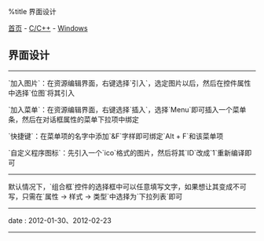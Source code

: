 %title 界面设计

[[../../../index|首页]] - [[../index|C/C++]] - [[index|Windows]]
==界面设计==
----
`加入图片`：在资源编辑界面，右键选择`引入`，选定图片以后，然后在控件属性中选择`位图`将其引入

`加入菜单`：在资源编辑界面，右键选择`插入`，选择`Menu`即可插入一个菜单条，然后在对话框属性的菜单下拉项中绑定

`快捷键`：在菜单项的名字中添加`&F`字样即可绑定`Alt + F`和该菜单项

`自定义程序图标`：先引入一个`ico`格式的图片，然后将其`ID`改成`1`重新编译即可
----
默认情况下，`组合框`控件的选择框中可以任意填写文字，如果想让其变成不可写，只需在`属性 -> 样式 -> 类型`中选择为`下拉列表`即可
----
<red>date</red> : 2012-01-30、2012-02-23
----
